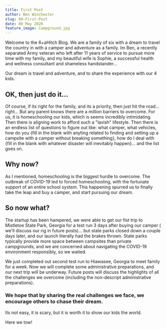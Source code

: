 ```yaml
---
title: First Post
author: Ben Winchester
slug: 00-First-Post
date: 08 May 2020
feature_image: Campground.jpg
---
```


Welcome to the 6+aHitch Blog.  We are a family of six with a dream to travel the country in with a camper and adventure as a family.  Im Ben, a recently separated Army veteran who left after 11 years of service to pursue more time with my family, and my beautiful wife is Sophie, a successful health and wellness consultant and shameless handstander...

Our dream is travel and adventure, and to share the experience with our 4 kids.

## OK, then just do it...

Of course, if its right for the family, and its a priority, then just hit the road... right...  But any parent knows there are a million barriers to overcome. For us, it is homeschooling our kids, which is seems incredibly intimidating.  Then there is aligning work to afford such a "lavish" lifestyle.  Then there is an endless list of questions to figure out like: what camper, what vehicles, how do you {fill in the blank with anyting related to finding and setting up a campsite with a camper without breaking something}, how do I deal with {fill in the blank with whatever disaster will inevitably happen}... and the list goes on.

## Why now?

As I mentioned, homeschooling is the biggest hurdle to overcome.  The outbreak of COVID-19 led to forced homeschooling, with the fortunate support of an entire school system.  This happening spurred us to finally take the leap and buy a camper, and start pursuing our dream.

## So now what?

The startup has been hampered, we were able to get our fist trip to Mistletoe State Park, Georgia for a test run 3 days after buying our camper ( we'll discuss our rig in future posts)... but state parks closed down a couple days later, and our launch literally had the brakes thrown.  State parks typically provide more space between campsites than private campgrounds, and we are concerned about navigating the COVID-19 environment responsibly, so we waited.

We just completed out second test run to Hiawasee, Georgia to meet family for a week.  Now we will complete some administrative preparations, and our next trip will be underway.  Future posts will discuss the highlights of all the challenges we overcome (including the non-descript administrative preparations).

### We hope that by sharing the real challenges we face, we encourage others to chase their dream.

Its not easy, it is scary, but it is worth it to show our kids the world.

Here we tow!